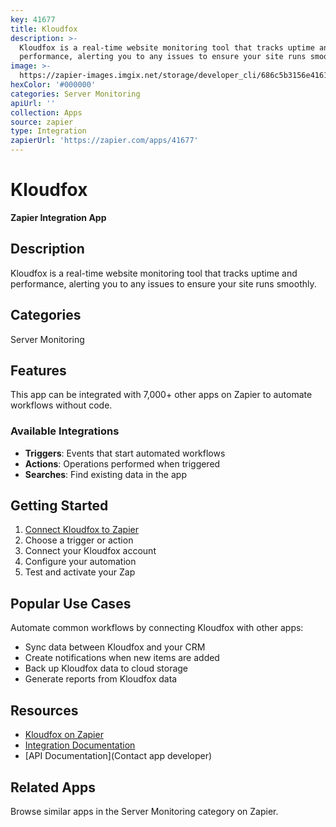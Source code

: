 ```yaml
---
key: 41677
title: Kloudfox
description: >-
  Kloudfox is a real-time website monitoring tool that tracks uptime and
  performance, alerting you to any issues to ensure your site runs smoothly.
image: >-
  https://zapier-images.imgix.net/storage/developer_cli/686c5b3156e416126d496d659b47399c.png?auto=format%2Ccompress&ixlib=python-3.0.0&q=50
hexColor: '#000000'
categories: Server Monitoring
apiUrl: ''
collection: Apps
source: zapier
type: Integration
zapierUrl: 'https://zapier.com/apps/41677'
---
```

# Kloudfox

**Zapier Integration App**

## Description

Kloudfox is a real-time website monitoring tool that tracks uptime and performance, alerting you to any issues to ensure your site runs smoothly.

## Categories

Server Monitoring

## Features

This app can be integrated with 7,000+ other apps on Zapier to automate workflows without code.

### Available Integrations

- **Triggers**: Events that start automated workflows
- **Actions**: Operations performed when triggered
- **Searches**: Find existing data in the app

## Getting Started

1. [Connect Kloudfox to Zapier](https://zapier.com/apps/41677)
2. Choose a trigger or action
3. Connect your Kloudfox account
4. Configure your automation
5. Test and activate your Zap

## Popular Use Cases

Automate common workflows by connecting Kloudfox with other apps:

- Sync data between Kloudfox and your CRM
- Create notifications when new items are added
- Back up Kloudfox data to cloud storage
- Generate reports from Kloudfox data

## Resources

- [Kloudfox on Zapier](https://zapier.com/apps/41677)
- [Integration Documentation](https://zapier.com/apps/41677/integrations)
- [API Documentation](Contact app developer)

## Related Apps

Browse similar apps in the Server Monitoring category on Zapier.
